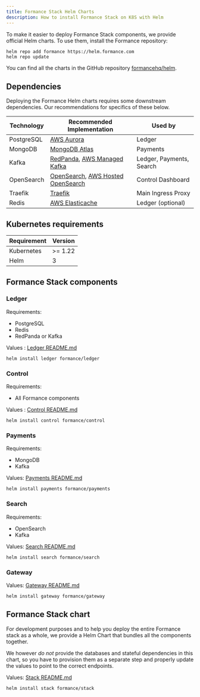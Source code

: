 ```yaml
---
title: Formance Stack Helm Charts
description: How to install Formance Stack on K8S with Helm
---
```


To make it easier to deploy Formance Stack components, we provide official Helm charts. To use them, install the Formance repository:

    helm repo add formance https://helm.formance.com
    helm repo update

You can find all the charts in the GitHub repository [formancehq/helm](https://github.com/formancehq/helm).

<Warning/>

## Dependencies

Deploying the Formance Helm charts requires some downstream dependencies. Our recommendations for specifics of these below.

| Technology | Recommended Implementation | Used by |
|------------|---------------------------|---------|
| PostgreSQL | [AWS Aurora](https://aws.amazon.com/rds/aurora/) | Ledger |
| MongoDB | [MongoDB Atlas](https://www.mongodb.com/atlas) | Payments |
| Kafka | [RedPanda](https://redpanda.com/), [AWS Managed Kafka](https://aws.amazon.com/msk/) | Ledger, Payments, Search |
| OpenSearch | [OpenSearch](https://opensearch.org/), [AWS Hosted OpenSearch](https://aws.amazon.com/opensearch/) | Control Dashboard |
| Traefik | [Traefik](https://traefik.io/) | Main Ingress Proxy |
| Redis | [AWS Elasticache](https://aws.amazon.com/elasticache/) | Ledger (optional) |

## Kubernetes requirements

| Requirement | Version |
|-------------|---------|
| Kubernetes | >= 1.22 |
| Helm | 3 |

## Formance Stack components

### Ledger

Requirements:
- PostgreSQL
- Redis
- RedPanda or Kafka

Values : [Ledger README.md](https://github.com/numary/helm/blob/main/charts/ledger/README.md)

```shell
helm install ledger formance/ledger
```

### Control

Requirements:
- All Formance components

Values : [Control README.md](https://github.com/numary/helm/blob/main/charts/control/README.md)

```shell
helm install control formance/control
```

### Payments

Requirements:
- MongoDB
- Kafka

Values: [Payments README.md](https://github.com/numary/helm/blob/main/charts/payments/README.md)

    helm install payments formance/payments

### Search

Requirements:
- OpenSearch
- Kafka

Values: [Search README.md](https://github.com/numary/helm/blob/main/charts/search/README.md)


```shell
helm install search formance/search
```

### Gateway

Values: [Gateway README.md](https://github.com/numary/helm/blob/main/charts/gateway/README.md)

```shell
helm install gateway formance/gateway
```

## Formance Stack chart

For development purposes and to help you deploy the entire Formance stack as a whole, we provide a Helm Chart that bundles all the components together.

We however *do not* provide the databases and stateful dependencies in this chart, so you have to provision them as a separate step and properly update the values to point to the correct endpoints.

Values: [Stack README.md](https://github.com/numary/helm/blob/main/charts/stack/README.md)

```shell
helm install stack formance/stack
```
